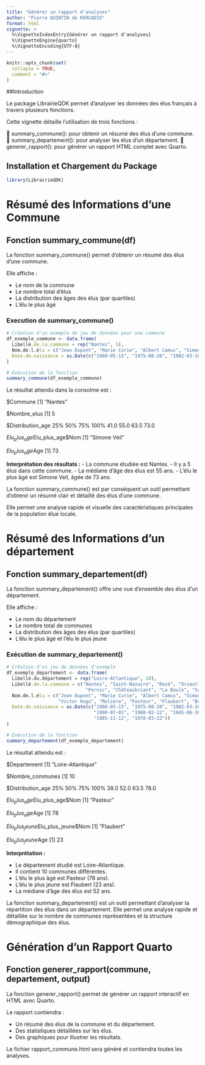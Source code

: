 ```yaml
---
title: "Générer un rapport d'analyses"
author: "Pierre QUINTIN de KERCADIO"
format: html
vignette: >
  %\VignetteIndexEntry{Générer un rapport d'analyses}
  %\VignetteEngine{quarto}
  %\VignetteEncoding{UTF-8}
---
```


```r
knitr::opts_chunk$set(
  collapse = TRUE,
  comment = "#>"
)
```
##Introduction

Le package LibrairieQDK permet d’analyser les données des élus français à travers plusieurs fonctions.

Cette vignette détaille l’utilisation de trois fonctions  :

📌 summary_commune(): pour obtenir un résumé des élus d’une commune.
📌 summary_departement(): pour analyser les élus d’un département.
📌 generer_rapport(): pour générer un rapport HTML complet avec Quarto.



## Installation et Chargement du Package
```r
library(LibrairieQDK)
```


# Résumé des Informations d’une Commune

## Fonction summary_commune(df)

La fonction summary_commune() permet d’obtenir un résumé des élus d’une commune.

Elle affiche :

- Le nom de la commune
- Le nombre total d’élus
- La distribution des âges des élus (par quartiles)
- L’élu le plus âgé


### Execution de summary_commune()
```r
# Création d'un exemple de jeu de données pour une commune
df_exemple_commune <- data.frame(
  Libellé.de.la.commune = rep("Nantes", 5),
  Nom.de.l.élu = c("Jean Dupont", "Marie Curie", "Albert Camus", "Simone Veil", "Victor Hugo"),
  Date.de.naissance = as.Date(c("1960-05-15", "1975-08-20", "1982-03-10", "1950-11-25", "1990-07-01"))
)

# Exécution de la fonction
summary_commune(df_exemple_commune)

```

Le résultat attendu dans la consolme est : 

$Commune
[1] "Nantes"

$Nombre_elus
[1] 5

$Distribution_age
   25%   50%   75%  100% 
  41.0  55.0  63.5  73.0 

$Elu_plus_age
$Elu_plus_age$Nom
[1] "Simone Veil"

$Elu_plus_age$Age
[1] 73


**Interprétation des résultats :**
- La commune étudiée est Nantes.
- Il y a 5 élus dans cette commune.
- La médiane d’âge des élus est 55 ans.
- L’élu le plus âgé est Simone Veil, âgée de 73 ans.


La fonction summary_commune() est par conséquent un outil permettant d’obtenir un résumé clair et détaillé des élus d’une commune.

Elle permet une analyse rapide et visuelle des caractéristiques principales de la population élue locale.



# Résumé des Informations d'un département

## Fonction summary_departement(df)

La fonction summary_departement() offre une vue d’ensemble des élus d’un département.

Elle affiche :

- Le nom du département
- Le nombre total de communes
- La distribution des âges des élus (par quartiles)
- L’élu le plus âgé et l’élu le plus jeune

### Exécution de summary_departement()

```r
# Création d'un jeu de données d'exemple
df_exemple_departement <- data.frame(
  Libellé.du.département = rep("Loire-Atlantique", 10),
  Libellé.de.la.commune = c("Nantes", "Saint-Nazaire", "Rezé", "Orvault", "Carquefou", 
                             "Pornic", "Châteaubriant", "La Baule", "Savenay", "Guérande"),
  Nom.de.l.élu = c("Jean Dupont", "Marie Curie", "Albert Camus", "Simone Veil", 
                   "Victor Hugo", "Molière", "Pasteur", "Flaubert", "Balzac", "Rousseau"),
  Date.de.naissance = as.Date(c("1960-05-15", "1975-08-20", "1982-03-10", "1950-11-25",
                                "1990-07-01", "1988-02-12", "1945-06-30", "2000-10-05",
                                "1985-11-12", "1978-03-22"))
)

# Exécution de la fonction
summary_departement(df_exemple_departement)

```


Le résultat attendu est : 

$Departement
[1] "Loire-Atlantique"

$Nombre_communes
[1] 10

$Distribution_age
   25%   50%   75%  100% 
  38.0  52.0  63.5  78.0 

$Elu_plus_age
$Elu_plus_age$Nom
[1] "Pasteur"

$Elu_plus_age$Age
[1] 78

$Elu_plus_jeune
$Elu_plus_jeune$Nom
[1] "Flaubert"

$Elu_plus_jeune$Age
[1] 23

**Interprétation :**

- Le département étudié est Loire-Atlantique.
- Il contient 10 communes différentes.
- L’élu le plus âgé est Pasteur (78 ans).
- L’élu le plus jeune est Flaubert (23 ans).
- La médiane d’âge des élus est 52 ans.

La fonction summary_departement() est un outil permettant d’analyser la répartition des élus dans un département.
Elle permet une analyse rapide et détaillée sur le nombre de communes représentées et la structure démographique des élus.


# Génération d’un Rapport Quarto

## Fonction generer_rapport(commune, departement, output)

La fonction generer_rapport() permet de générer un rapport interactif en HTML avec Quarto.

Le rapport contiendra : 

- Un résumé des élus de la commune et du département.
- Des statistiques détaillées sur les élus.
- Des graphiques pour illustrer les résultats.

Le fichier rapport_commune.html sera généré et contiendra toutes les analyses.
